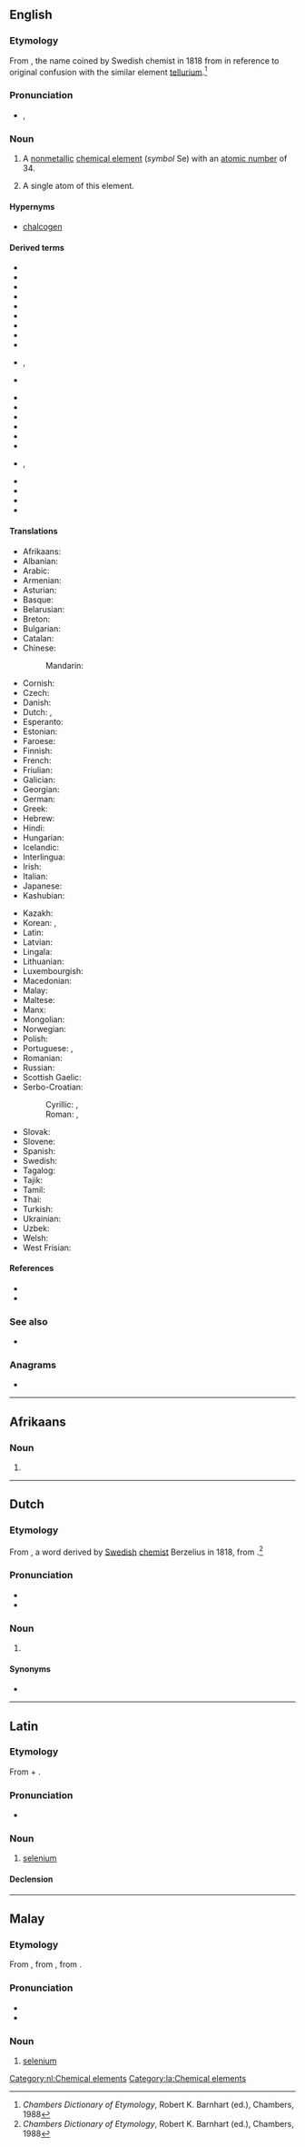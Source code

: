 {{also|Selenium|sélénium}}
==English==
{{wikipedia}}
{{elements|Se|arsenic|As|bromine|Br}}

===Etymology===
From {{bor|en|fr|sélénium}}, the name coined by Swedish chemist {{w|Jöns Jacob Berzelius}} in 1818 from {{der|en|grc|σελήνη||moon}} in reference to original confusion with the similar element [[tellurium]].<ref>''Chambers Dictionary of Etymology'', Robert K. Barnhart (ed.), Chambers, 1988</ref>

===Pronunciation===
* {{a|UK|US}} {{enPR|sĭlēn'ēəm|sĭlēn'ēəm}}, {{IPA|/sɪˈliː.ni.əm/|/səˈliː.ni.əm/|lang=en}}

===Noun===
{{en-noun|-|s}}

# {{senseid|en|Q876}}A [[nonmetallic]] [[chemical element]] (''symbol'' Se) with an [[atomic number]] of 34.
# A single atom of this element.

====Hypernyms====
* [[chalcogen]]

====Derived terms====
{{der-top}}
* {{l|en|hydroselenic acid}}
* {{l|en|metallic selenium}}
* {{l|en|selane}}
* {{l|en|selen-}}
* {{l|en|selenate}}
* {{l|en|seleniate}}
* {{l|en|selenic acid}}
* {{l|en|selenide}}
* {{l|en|seleniferous}}
* {{l|en|selenio-}}, {{l|en|seleno-}}
* {{l|en|selenious acid}}
{{der-mid}}
* {{l|en|selenite}}
* {{l|en|selenium cell}}
* {{l|en|selenium dioxide}}
* {{l|en|selenium eye}}
* {{l|en|selenium hydride}}
* {{l|en|selenium oxide}}
* {{l|en|selenium sulfide}}, {{l|en|selenium sulphide}}
* {{l|en|seleniuretted}}
* {{l|en|seleno-}}
* {{l|en|selenous}}
* {{l|en|selenyl}}
{{der-bottom}}

====Translations====
{{trans-top|id=Q876|chemical element}}
* Afrikaans: {{t+|af|seleen}}
* Albanian: {{t|sq|selen}}
* Arabic: {{t|ar|سِلِينْيُوم|tr=silinyum|m}}
* Armenian: {{t+|hy|սելեն}}
* Asturian: {{t|ast|seleniu|m}}
* Basque: {{t|eu|selenioa}}
* Belarusian: {{t|be|селе́н|m}}
* Breton: {{t|br|seleniom}}
* Bulgarian: {{t+|bg|селе́н|m}}
* Catalan: {{t+|ca|seleni|m}}
* Chinese:
*: Mandarin: {{t+|cmn|硒|tr=xī}}
* Cornish: {{t|kw|selenyum}}
* Czech: {{t+|cs|selen|m}}
* Danish: {{t+|da|selen|n}}
* Dutch: {{t+|nl|seleen|n}}, {{t+|nl|selenium|n}}
* Esperanto: {{t+|eo|seleno}}
* Estonian: {{t+|et|seleen}}
* Faroese: {{t|fo|selen|n}}
* Finnish: {{t+|fi|seleeni}}
* French: {{t+|fr|sélénium|m}}
* Friulian: {{t|fur|seleni}}
* Galician: {{t+|gl|selenio|m}}
* Georgian: {{t|ka|სელენი}}
* German: {{t+|de|Selen|n}}
* Greek: {{t+|el|σελήνιο|n}}
* Hebrew: {{t+|he|סלניום|tr=selenyum}}
* Hindi: {{t|hi|मेचाग्नि|tr=mechaagni|sc=Deva}}
* Hungarian: {{t+|hu|szelén}}
* Icelandic: {{t+|is|selen|n}}
* Interlingua: {{t|ia|selenium}}
* Irish: {{t+|ga|seiléiniam}}
* Italian: {{t+|it|selenio|m}}
* Japanese: {{t+|ja|セレン|tr=seren}}
* Kashubian: {{t|csb|selén}}
{{trans-mid}}
* Kazakh: {{t+|kk|селен|sc=Cyrl}}
* Korean: {{t+|ko|셀렌}}, {{t|ko|셀레늄}}
* Latin: {{t+|la|selenium}}
* Latvian: {{t|lv|selēns}}
* Lingala: {{t|ln|seleni|c9a|c10a}}
* Lithuanian: {{t+|lt|selenas}}
* Luxembourgish: {{t|lb|Selen}}
* Macedonian: {{t|mk|селе́н|m}}
* Malay: {{t|ms|selenium}}
* Maltese: {{t|mt|selenju}}
* Manx: {{t|gv|shellainium}}
* Mongolian: {{t|mn|селен|sc=Cyrl}}
* Norwegian: {{t+|no|selen}}
* Polish: {{t+|pl|selen|m}}
* Portuguese: {{t+|pt|selénio|m}} {{qualifier|Portugal}}, {{t+|pt|selênio|m}} {{qualifier|Brazil}}
* Romanian: {{t+|ro|seleniu|n}}
* Russian: {{t+|ru|селе́н|m}}
* Scottish Gaelic: {{t|gd|seilèiniam}}
* Serbo-Croatian:
*: Cyrillic: {{t|sh|селен|m}}, {{t|sh|селениј|m}}
*: Roman: {{t+|sh|selen|m}}, {{t+|sh|selenij|m}}
* Slovak: {{t+|sk|selén|m}}
* Slovene: {{t+|sl|selen|m}}
* Spanish: {{t+|es|selenio|m}}
* Swedish: {{t+|sv|selen|n}}
* Tagalog: {{t|tl|selenyo}}
* Tajik: {{t|tg|селен}}
* Tamil: {{t|ta|செங்கந்தகம்}}
* Thai: {{t|th|ซีลีเนียม}}
* Turkish: {{t+|tr|selenyum}}
* Ukrainian: {{t|uk|селе́н|m}}
* Uzbek: {{t+|uz|selen}}
* Welsh: {{t+|cy|seleniwm}}
* West Frisian: {{t|fy|seleen}}
{{trans-bottom}}

====References====
* {{R:WebMineral}}
* {{R:mindat}}
<references/>

===See also===
* {{pedialite}}

===Anagrams===
* {{anagrams|en|a=eeilmnsu|Melusine|emulsine|semilune|seminule}}

----

==Afrikaans==
{{elements|Se|arseen|As|broom|Br|lang=af}}

===Noun===
{{af-noun|-}}

# {{l|en|selenium}}

----

==Dutch==
{{wikipedia|lang=nl}}

===Etymology===
From {{der|nl|NL.|selēnium}}, a word derived by [[Swedish]] [[chemist]] Berzelius in 1818, from {{der|nl|grc|Σελήνη||moon}}.<ref>''Chambers Dictionary of Etymology'', Robert K. Barnhart (ed.), Chambers, 1988</ref>

===Pronunciation===
* {{audio|Nl-selenium.ogg|Audio|lang=nl}}
* {{hyphenation|se|le|ni|um|lang=nl}}

===Noun===
{{nl-noun|n|-|-}}

# {{l|en|selenium}}

====Synonyms====
* {{l|nl|seleen}}

[[Category:nl:Chemical elements]]

----

==Latin==
{{wikipedia|lang=la}}

===Etymology===
From {{der|la|grc|Σελήνη|t=moon}} + {{m|la|-ium}}.

===Pronunciation===
* {{la-IPA|eccl=yes|selēnium}}

===Noun===
{{la-noun|selēnium|selēniī|n|second}}

# {{lb|la|New Latin}} [[#English|selenium]]

====Declension====
{{la-ndecl|selēnium<2>}}

[[Category:la:Chemical elements]]

----

==Malay==
{{wikipedia|lang=ms}}
{{elements|Se|arsenik|As|bromin|Br|lang=ms}}

===Etymology===
From {{etyl|en|ms}} {{m|en|selenium}}, from {{etyl|NL.|ms}}, from {{etyl|grc|ms}} {{m|grc|Σελήνη}}.

===Pronunciation===
* {{IPA|[selɛniom]|lang=ms}}
* {{rhymes|iom|jom|om|lang=ms}}

===Noun===
{{head|ms|noun}}

# [[#English|selenium]] {{gloss|chemical element}}